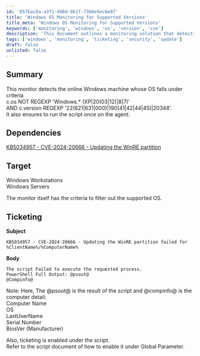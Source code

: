 ```yaml
---
id: '857bac8a-a3f1-408d-9b1f-73b0e5ec6e07'
title: 'Windows OS Monitoring for Supported Versions'
title_meta: 'Windows OS Monitoring for Supported Versions'
keywords: ['monitoring', 'windows', 'os', 'version', 'cve']
description: 'This document outlines a monitoring solution that detects online Windows machines based on specific operating system criteria. It ensures that only supported versions are monitored and provides details on ticketing for failures related to updating the WinRE partition.'
tags: ['windows', 'monitoring', 'ticketing', 'security', 'update']
draft: false
unlisted: false
---
```

## Summary

This monitor detects the online Windows machine whose OS falls under criteria  
c.os NOT REGEXP 'Windows.* (XP|20(03|12)|8|7)'  
AND c.version REGEXP '22(621|631|000)|190(41|42|44|45)|20348'.  
It also ensures to run the script once on the agent.

## Dependencies

[KB5034957 - CVE-2024-20666 - Updating the WinRE partition](https://proval.itglue.com/DOC-5078775-15721390) 

## Target

Windows Workstations  
Windows Servers  

The monitor itself has the criteria to filter out the supported OS.

## Ticketing

**Subject**  

```
KB5034957 - CVE-2024-20666 - Updating the WinRE partition failed for %ClientName%/%ComputerName%
```

**Body**  

```
The script Failed to execute the requested process.  
PowerShell Full Output: @psout@  
@Compinfo@
```

Note: Here, The @psout@ is the result of the script and @compinfo@ is the computer detail:  
Computer Name  
OS  
LastUserName  
Serial Number  
BiosVer (Manufacturer)  

Also, ticketing is enabled under the script.  
Refer to the script document of how to enable it under Global Parameter.











